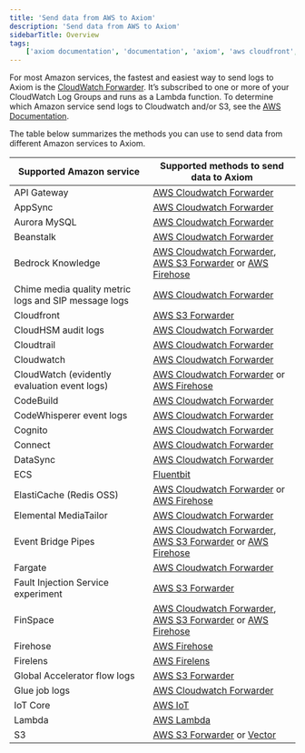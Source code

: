 ```yaml
---
title: 'Send data from AWS to Axiom'
description: 'Send data from AWS to Axiom'
sidebarTitle: Overview
tags:
    ['axiom documentation', 'documentation', 'axiom', 'aws cloudfront', 'ADOT', 'amazon s3', 'aws s3', 'aws lambda', 'aws', 'cloudwatch', 'amazon']
---
```


For most Amazon services, the fastest and easiest way to send logs to Axiom is the [CloudWatch Forwarder](/send-data/cloudwatch). It’s subscribed to one or more of your CloudWatch Log Groups and runs as a Lambda function. To determine which Amazon service send logs to Cloudwatch and/or S3, see the [AWS Documentation](https://docs.aws.amazon.com/AmazonCloudWatch/latest/logs/AWS-logs-and-resource-policy.html).

The table below summarizes the methods you can use to send data from different Amazon services to Axiom.

| Supported Amazon service                             | Supported methods to send data to Axiom                                                                                              |
|------------------------------------------------------|--------------------------------------------------------------------------------------------------------------------------------------|
| API Gateway                                          | [AWS Cloudwatch Forwarder](/send-data/cloudwatch)                                                                                    |
| AppSync                                              | [AWS Cloudwatch Forwarder](/send-data/cloudwatch)                                                                                    |
| Aurora MySQL                                         | [AWS Cloudwatch Forwarder](/send-data/cloudwatch)                                                                                    |
| Beanstalk                                            | [AWS Cloudwatch Forwarder](/send-data/cloudwatch)                                                                                    |
| Bedrock Knowledge                                    | [AWS Cloudwatch Forwarder](/send-data/cloudwatch), [AWS S3 Forwarder](/send-data/aws-s3) or [AWS Firehose](/send-data/aws-firehose)  |
| Chime media quality metric logs and SIP message logs | [AWS Cloudwatch Forwarder](/send-data/cloudwatch)                                                                                    |
| Cloudfront                                           | [AWS S3 Forwarder](/send-data/aws-s3)                                                                                                |
| CloudHSM audit logs                                  | [AWS Cloudwatch Forwarder](/send-data/cloudwatch)                                                                                    |
| Cloudtrail                                           | [AWS Cloudwatch Forwarder](/send-data/cloudwatch)                                                                                    |
| Cloudwatch                                           | [AWS Cloudwatch Forwarder](/send-data/cloudwatch)                                                                                    |
| CloudWatch (evidently evaluation event logs)         | [AWS Cloudwatch Forwarder](/send-data/cloudwatch) or [AWS Firehose](/send-data/aws-firehose)                                         |
| CodeBuild                                            | [AWS Cloudwatch Forwarder](/send-data/cloudwatch)                                                                                    |
| CodeWhisperer event logs                             | [AWS Cloudwatch Forwarder](/send-data/cloudwatch)                                                                                    |
| Cognito                                              | [AWS Cloudwatch Forwarder](/send-data/cloudwatch)                                                                                    |
| Connect                                              | [AWS Cloudwatch Forwarder](/send-data/cloudwatch)                                                                                    |
| DataSync                                             | [AWS Cloudwatch Forwarder](/send-data/cloudwatch)                                                                                    |
| ECS                                                  | [Fluentbit](/send-data/fluent-bit)                                                                                                   |
| ElastiCache (Redis OSS)                              | [AWS Cloudwatch Forwarder](/send-data/cloudwatch) or [AWS Firehose](/send-data/aws-firehose)                                         |
| Elemental MediaTailor                                | [AWS Cloudwatch Forwarder](/send-data/cloudwatch)                                                                                    |
| Event Bridge Pipes                                   | [AWS Cloudwatch Forwarder](/send-data/cloudwatch), [AWS S3 Forwarder](/send-data/aws-s3) or  [AWS Firehose](/send-data/aws-firehose) |
| Fargate                                              | [AWS Cloudwatch Forwarder](/send-data/cloudwatch)                                                                                    |
| Fault Injection Service experiment                   | [AWS S3 Forwarder](/send-data/aws-s3)                                                                                                |
| FinSpace                                             | [AWS Cloudwatch Forwarder](/send-data/cloudwatch), [AWS S3 Forwarder](/send-data/aws-s3) or  [AWS Firehose](/send-data/aws-firehose) |
| Firehose                                             | [AWS Firehose](/send-data/aws-firehose)                                                                                              |
| Firelens                                             | [AWS Firelens](/send-data/aws-firelens)                                                                                              |
| Global Accelerator flow logs                         | [AWS S3 Forwarder](/send-data/aws-s3)                                                                                                |
| Glue job logs                                        | [AWS Cloudwatch Forwarder](/send-data/cloudwatch)                                                                                    |
| IoT Core                                             | [AWS IoT](/send-data/aws-iot-rules)                                                                                                  |
| Lambda                                               | [AWS Lambda](/send-data/aws-lambda)                                                                                                  |
| S3                                                   | [AWS S3 Forwarder](/send-data/aws-s3) or [Vector](/send-data/vector)                                                                 |